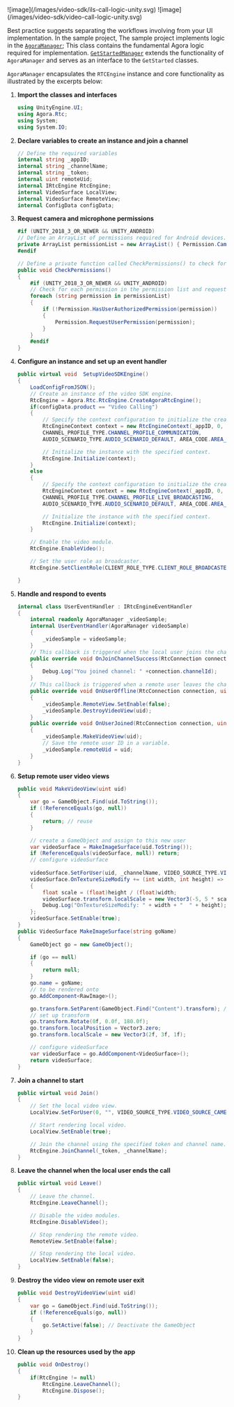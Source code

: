 <PlatformWrapper platform="unity">

<ProductWrapper product="{['interactive-live-streaming', 'broadcast-streaming']}">
![image](/images/video-sdk/ils-call-logic-unity.svg)
</ProductWrapper>

<ProductWrapper product="video-calling">
![image](/images/video-sdk/video-call-logic-unity.svg)
</ProductWrapper>

Best practice suggests separating the workflows involving <Vpd k="NAME" /> from your UI implementation. In the <Vpd k="SDK" /> sample project, The <Vpd  k="SDK" />
  sample project implements <Vpd k="PRODUCT" /> logic in the [`AgoraManager`](https://github.com/AgoraIO/video-sdk-samples-unity/blob/main/Assets/agora-manager/AgoraManager.cs); This class contains the
  fundamental Agora logic required for <Vpd k="PRODUCT" /> implementation. [`GetStartedManager`](https://github.com/AgoraIO/video-sdk-samples-unity/blob/main/Assets/get-started/GetStartedManager.cs) extends the functionality
  of `AgoraManager` and serves as an interface to the `GetStarted` classes.

`AgoraManager` encapsulates the `RTCEngine` instance and core functionality as illustrated by the excerpts below:

1. **Import the <Vpd k="SDK" /> classes and interfaces**

    ``` csharp
    using UnityEngine.UI;
    using Agora.Rtc;
    using System;
    using System.IO;
    ```

1.  **Declare variables to create an <Vg k="ENGINE" /> instance and join a channel**

    ``` csharp
    // Define the required variables
    internal string _appID;
    internal string _channelName;
    internal string _token;
    internal uint remoteUid;
    internal IRtcEngine RtcEngine;
    internal VideoSurface LocalView;
    internal VideoSurface RemoteView;
    internal ConfigData configData;
    ```
    
1. **Request camera and microphone permissions**

    ```csharp
    #if (UNITY_2018_3_OR_NEWER && UNITY_ANDROID)
    // Define an ArrayList of permissions required for Android devices.
    private ArrayList permissionList = new ArrayList() { Permission.Camera, Permission.Microphone };
    #endif

    // Define a private function called CheckPermissions() to check for required permissions.
    public void CheckPermissions()
    {
        #if (UNITY_2018_3_OR_NEWER && UNITY_ANDROID)
        // Check for each permission in the permission list and request the user to grant it if necessary.
        foreach (string permission in permissionList)
        {
            if (!Permission.HasUserAuthorizedPermission(permission))
            {
                Permission.RequestUserPermission(permission);
            }
        }
        #endif
    }
    ```

1.  **Configure an <Vg k="ENGINE" /> instance and set up an event handler**

    ``` csharp
    public virtual void  SetupVideoSDKEngine()
    {
        LoadConfigFromJSON();
        // Create an instance of the video SDK engine.
        RtcEngine = Agora.Rtc.RtcEngine.CreateAgoraRtcEngine();
        if(configData.product == "Video Calling")
        {
            // Specify the context configuration to initialize the created instance.
            RtcEngineContext context = new RtcEngineContext(_appID, 0,
            CHANNEL_PROFILE_TYPE.CHANNEL_PROFILE_COMMUNICATION,
            AUDIO_SCENARIO_TYPE.AUDIO_SCENARIO_DEFAULT, AREA_CODE.AREA_CODE_GLOB, null);

            // Initialize the instance with the specified context.
            RtcEngine.Initialize(context);
        }
        else
        {
            // Specify the context configuration to initialize the created instance.
            RtcEngineContext context = new RtcEngineContext(_appID, 0,
            CHANNEL_PROFILE_TYPE.CHANNEL_PROFILE_LIVE_BROADCASTING,
            AUDIO_SCENARIO_TYPE.AUDIO_SCENARIO_DEFAULT, AREA_CODE.AREA_CODE_GLOB, null);

            // Initialize the instance with the specified context.
            RtcEngine.Initialize(context);
        }

        // Enable the video module.
        RtcEngine.EnableVideo();

        // Set the user role as broadcaster.
        RtcEngine.SetClientRole(CLIENT_ROLE_TYPE.CLIENT_ROLE_BROADCASTER);

    }
    ```

1.  **Handle and respond to  <Vg k="ENGINE" /> events**

    ``` csharp
    internal class UserEventHandler : IRtcEngineEventHandler
    {
        internal readonly AgoraManager _videoSample;
        internal UserEventHandler(AgoraManager videoSample)
        {
            _videoSample = videoSample;
        }
        // This callback is triggered when the local user joins the channel.
        public override void OnJoinChannelSuccess(RtcConnection connection, int elapsed)
        {
            Debug.Log("You joined channel: " +connection.channelId);
        }
        // This callback is triggered when a remote user leaves the channel or drops offline.
        public override void OnUserOffline(RtcConnection connection, uint uid, USER_OFFLINE_REASON_TYPE reason)
        {
            _videoSample.RemoteView.SetEnable(false);
            _videoSample.DestroyVideoView(uid);
        }
        public override void OnUserJoined(RtcConnection connection, uint uid, int elapsed)
        {
            _videoSample.MakeVideoView(uid);
            // Save the remote user ID in a variable.
            _videoSample.remoteUid = uid;
        }
    }
    ```

1.  **Setup remote user video views**

    ``` csharp
    public void MakeVideoView(uint uid)
    {
        var go = GameObject.Find(uid.ToString());
        if (!ReferenceEquals(go, null))
        {
            return; // reuse
        }

        // create a GameObject and assign to this new user
        var videoSurface = MakeImageSurface(uid.ToString());
        if (ReferenceEquals(videoSurface, null)) return;
        // configure videoSurface
        
        videoSurface.SetForUser(uid, _channelName, VIDEO_SOURCE_TYPE.VIDEO_SOURCE_REMOTE);
        videoSurface.OnTextureSizeModify += (int width, int height) =>
        {
            float scale = (float)height / (float)width;
            videoSurface.transform.localScale = new Vector3(-5, 5 * scale, 1);
            Debug.Log("OnTextureSizeModify: " + width + "  " + height);
        };
        videoSurface.SetEnable(true);
    }
    public VideoSurface MakeImageSurface(string goName)
    {
        GameObject go = new GameObject();

        if (go == null)
        {
            return null;
        }
        go.name = goName;
        // to be rendered onto
        go.AddComponent<RawImage>();

        go.transform.SetParent(GameObject.Find("Content").transform); // Set parent to the Content of ScrollView
        // set up transform
        go.transform.Rotate(0f, 0.0f, 180.0f);
        go.transform.localPosition = Vector3.zero;
        go.transform.localScale = new Vector3(2f, 3f, 1f);

        // configure videoSurface
        var videoSurface = go.AddComponent<VideoSurface>();
        return videoSurface;
    }
    ```

1.  **Join a channel to start <Vpd k="PRODUCT" />**

    ``` csharp
    public virtual void Join()
    {
        // Set the local video view.
        LocalView.SetForUser(0, "", VIDEO_SOURCE_TYPE.VIDEO_SOURCE_CAMERA);

        // Start rendering local video.
        LocalView.SetEnable(true);

        // Join the channel using the specified token and channel name.
        RtcEngine.JoinChannel(_token, _channelName);
    }
    ```

1.  **Leave the channel when the local user ends the call**

    ``` csharp
    public virtual void Leave()
    {
        // Leave the channel.
        RtcEngine.LeaveChannel();

        // Disable the video modules.
        RtcEngine.DisableVideo();

        // Stop rendering the remote video.
        RemoteView.SetEnable(false);

        // Stop rendering the local video.
        LocalView.SetEnable(false);
    }
    ```

1.  **Destroy the video view on remote user exit**

    ```csharp
    public void DestroyVideoView(uint uid)
    {
        var go = GameObject.Find(uid.ToString());
        if (!ReferenceEquals(go, null))
        {
            go.SetActive(false); // Deactivate the GameObject
        }
    }
    ```

1.  **Clean up the resources used by the app**

    ``` csharp
    public void OnDestroy()
    {
        if(RtcEngine != null)
            RtcEngine.LeaveChannel();
            RtcEngine.Dispose();
    }
    ```

 
</PlatformWrapper>
